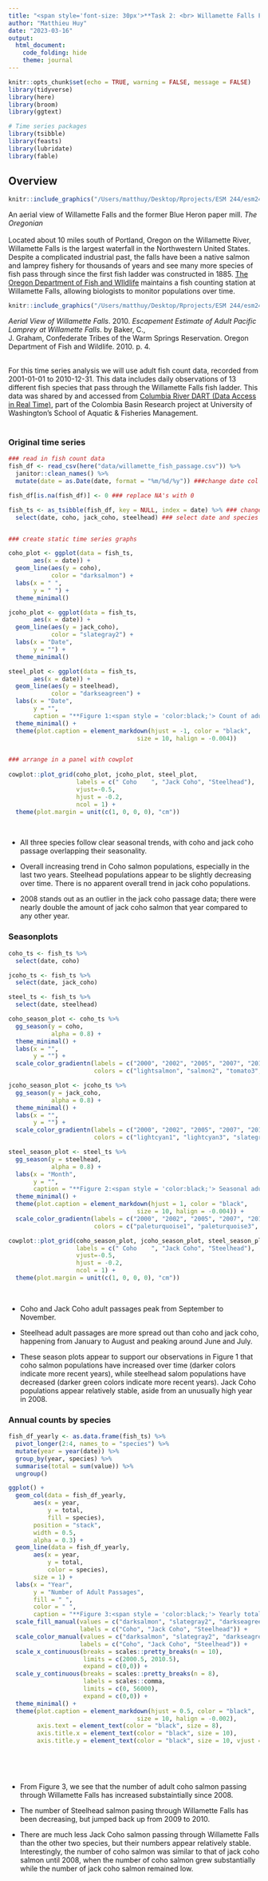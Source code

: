 ```yaml
---
title: "<span style='font-size: 30px'>**Task 2: <br> Willamette Falls Fish Passage Time Series Summary**"
author: "Matthieu Huy"
date: "2023-03-16"
output: 
  html_document:
    code_folding: hide
    theme: journal
---
```


```r
knitr::opts_chunk$set(echo = TRUE, warning = FALSE, message = FALSE)
library(tidyverse)
library(here)
library(broom)
library(ggtext)

# Time series packages
library(tsibble)
library(feasts)
library(lubridate)
library(fable)

```

## Overview {.tabset .tabset-fade .tabset-pills}

```r
knitr::include_graphics("/Users/matthuy/Desktop/Rprojects/ESM 244/esm244_a4_spatialdata_timeseries_textwrangling/falls.png")
```


An aerial view of Willamette Falls and the former Blue Heron paper mill. *The Oregonian*\
\
Located about 10 miles south of Portland, Oregon on the Willamette River, Willamette Falls is the largest waterfall in the Northwestern United States. Despite a complicated industrial past, the falls have been a native salmon and lamprey fishery for thousands of years and see many more species of fish pass through since the first fish ladder was constructed in 1885. [The Oregon Department of Fish and WIldlife](https://myodfw.com/willamette-falls-fish-counts) maintains a fish counting station at Willamette Falls, allowing biologists to monitor populations over time.
\
```r
knitr::include_graphics("/Users/matthuy/Desktop/Rprojects/ESM 244/esm244_a4_spatialdata_timeseries_textwrangling/ladder.png")
```

*Aerial View of Willamette Falls*. 2010. *Escapement Estimate of Adult Pacific Lamprey at Willamette Falls*. by Baker, C.,<br> J. Graham, Confederate Tribes of the Warm Springs Reservation. Oregon Department of Fish and Wildlife. 2010. p. 4.\
\

For this time series analysis we will use adult fish count data, recorded from 2001-01-01 to 2010-12-31. This data includes daily observations of 13 different fish species that pass through the Willamette Falls fish ladder. This data was shared by and accessed from [Columbia River DART (Data Access in Real Time)](https://www.cbr.washington.edu/dart/wrapper?type=html&fname=metainventory_WFF.html), part of the Colombia Basin Research project at University of Washington's School of Aquatic & Fisheries Management.\
\

### Original time series

```r

### read in fish count data
fish_df <- read_csv(here("data/willamette_fish_passage.csv")) %>% 
  janitor::clean_names() %>% 
  mutate(date = as.Date(date, format = "%m/%d/%y")) ###change date col from haracter to date class

fish_df[is.na(fish_df)] <- 0 ### replace NA's with 0 

fish_ts <- as_tsibble(fish_df, key = NULL, index = date) %>% ### change data frame to tsibble
  select(date, coho, jack_coho, steelhead) ### select date and species of interest


### create static time series graphs

coho_plot <- ggplot(data = fish_ts,
       aes(x = date)) +
  geom_line(aes(y = coho),
            color = "darksalmon") +
  labs(x = " ",
       y = " ") +
  theme_minimal()

jcoho_plot <- ggplot(data = fish_ts,
       aes(x = date)) +
  geom_line(aes(y = jack_coho),
            color = "slategray2") +
  labs(x = "Date",
       y = "") +
  theme_minimal()

steel_plot <- ggplot(data = fish_ts,
       aes(x = date)) +
  geom_line(aes(y = steelhead),
            color = "darkseagreen") +
  labs(x = "Date",
       y = "",
       caption = "**Figure 1:<span style = 'color:black;'> Count of adult passage for <span style = 'color:darksalmon;'>coho, <span style = 'color:slategray2;'> jack coho, <span style = 'color:darkseagreen;'> and steelhead salmon <span style = 'color:black;'> through the<br> Willamette Falls fish ladder. (01-01-2001 to 12-31-2010)**") +
  theme_minimal() +
  theme(plot.caption = element_markdown(hjust = -1, color = "black",
                                    size = 10, halign = -0.004))


### arrange in a panel with cowplot
  
cowplot::plot_grid(coho_plot, jcoho_plot, steel_plot,
                   labels = c(" Coho    ", "Jack Coho", "Steelhead"), 
                   vjust=-0.5,
                   hjust = -0.2,
                   ncol = 1) +
  theme(plot.margin = unit(c(1, 0, 0, 0), "cm"))

```
\

- All three species follow clear seasonal trends, with coho and jack coho passage overlapping their seasonality.\

- Overall increasing trend in Coho salmon populations, especially in the last two years. Steelhead populations appear to be slightly decreasing over time. There is no apparent overall trend in jack coho populations.\

- 2008 stands out as an outlier in the jack coho passage data; there were nearly double the amount of jack coho salmon that year compared to any other year.\

### Seasonplots

```r
coho_ts <- fish_ts %>% 
  select(date, coho)

jcoho_ts <- fish_ts %>% 
  select(date, jack_coho)

steel_ts <- fish_ts %>% 
  select(date, steelhead)

coho_season_plot <- coho_ts %>% 
  gg_season(y = coho,
            alpha = 0.8) +
  theme_minimal() +
  labs(x = "",
       y = "") +
  scale_color_gradientn(labels = c("2000", "2002", "2005", "2007", "2010"),
                        colors = c("lightsalmon", "salmon2", "tomato3", "indianred4", "salmon4"))

jcoho_season_plot <- jcoho_ts %>% 
  gg_season(y = jack_coho,
            alpha = 0.8) +
  theme_minimal() +
  labs(x = "",
       y = "") +
  scale_color_gradientn(labels = c("2000", "2002", "2005", "2007", "2010"),
                        colors = c("lightcyan1", "lightcyan3", "slategray2", "slategray3", "slategray4"))

steel_season_plot <- steel_ts %>% 
  gg_season(y = steelhead,
            alpha = 0.8) +
  labs(x = "Month",
       y = "",
       caption = "**Figure 2:<span style = 'color:black;'> Seasonal adult passage for <span style = 'color:darksalmon;'>coho, <span style = 'color:slategray2;'> jack coho, <span style = 'color:darkseagreen;'> and steelhead salmon <span style = 'color:black;'> through the<br> Willamette Falls fish ladder. Lines represent individual years from 2001 to 2010.**") +
  theme_minimal() +
  theme(plot.caption = element_markdown(hjust = 1, color = "black",
                                    size = 10, halign = -0.004)) +
  scale_color_gradientn(labels = c("2000", "2002", "2005", "2007", "2010"),
                        colors = c("paleturquoise1", "paleturquoise3", "darkseagreen1", "darkseagreen3", "darkseagreen4"))

cowplot::plot_grid(coho_season_plot, jcoho_season_plot, steel_season_plot,
                   labels = c(" Coho    ", "Jack Coho", "Steelhead"), 
                   vjust=-0.5,
                   hjust = -0.2,
                   ncol = 1) +
  theme(plot.margin = unit(c(1, 0, 0, 0), "cm"))

```
\

- Coho and Jack Coho adult passages peak from September to November.\

- Steelhead adult passages are more spread out than coho and jack coho, happening from January to August and peaking around June and July.\

- These season plots appear to support our observations in Figure 1 that coho salmon populations have increased over time (darker colors indicate more recent years), while steelhead salom populations have decreased (darker green colors indicate more recent years). Jack Coho populations appear relatively stable, aside from an unusually high year in 2008.\


### Annual counts by species

```r
fish_df_yearly <- as.data.frame(fish_ts) %>% 
  pivot_longer(2:4, names_to = "species") %>% 
  mutate(year = year(date)) %>% 
  group_by(year, species) %>% 
  summarise(total = sum(value)) %>% 
  ungroup()

ggplot() +
  geom_col(data = fish_df_yearly,
       aes(x = year,
           y = total,
           fill = species),
       position = "stack",
       width = 0.5,
       alpha = 0.3) +
  geom_line(data = fish_df_yearly,
       aes(x = year,
           y = total,
           color = species),
       size = 1) +
  labs(x = "Year",
       y = "Number of Adult Passages",
       fill = " ",
       color = " ",
       caption = "**Figure 3:<span style = 'color:black;'> Yearly total counts of adult passages for <span style = 'color:darksalmon;'>coho, <span style = 'color:slategray2;'> jack coho, <span style = 'color:darkseagreen;'> and steelhead salmon <span style = 'color:black;'><br> through the Willamette Falls fish ladder (2001 - 2010).**") +
  scale_fill_manual(values = c("darksalmon", "slategray2", "darkseagreen"),    
                    labels = c("Coho", "Jack Coho", "Steelhead")) +
  scale_color_manual(values = c("darksalmon", "slategray2", "darkseagreen"),       
                    labels = c("Coho", "Jack Coho", "Steelhead")) +    
  scale_x_continuous(breaks = scales::pretty_breaks(n = 10),                     
                     limits = c(2000.5, 2010.5),                                   
                     expand = c(0,0)) +
  scale_y_continuous(breaks = scales::pretty_breaks(n = 8),         
                     labels = scales::comma,                            
                     limits = c(0, 56000),                                      
                     expand = c(0,0)) + 
  theme_minimal() +
  theme(plot.caption = element_markdown(hjust = 0.5, color = "black",
                                    size = 10, halign = -0.002),
        axis.text = element_text(color = "black", size = 8),                   #fonts/font size
        axis.title.x = element_text(color = "black", size = 10),  
        axis.title.y = element_text(color = "black", size = 10, vjust = 2))
  
  
```
\

- From Figure 3, we see that the number of adult coho salmon passing through Willamette Falls has increased substaintially since 2008.

- The number of Steelhead salmon pasing through Willamette Falls has been decreasing, but jumped back up from 2009 to 2010.

- There are much less Jack Coho salmon passing through Willamette Falls than the other two species, but their numbers appear relatively stable. Interestingly, the number of coho salmon was similar to that of jack coho salmon until 2008, when the number of coho salmon grew substantially while the number of jack coho salmon remained low.

